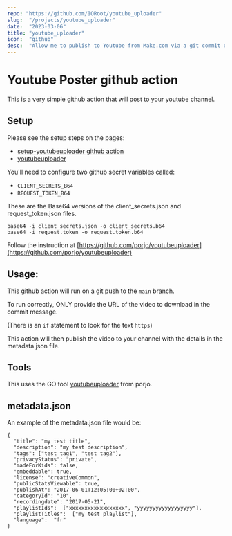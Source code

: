 ```yaml
---
repo: "https://github.com/IORoot/youtube_uploader"
slug:  "/projects/youtube_uploader"
date:  "2023-03-06"
title: "youtube_uploader"
icon:  "github"
desc:  "Allow me to publish to Youtube from Make.com via a git commit or curl request."
---
```

# Youtube Poster github action

This is a very simple github action that will post to your youtube channel.

## Setup

Please see the setup steps on the pages:
- [setup-youtubeuploader github action](https://github.com/AnimMouse/setup-youtubeuploader)
- [youtubeuploader](https://github.com/porjo/youtubeuploader)

You'll need to configure two github secret variables called:

- `CLIENT_SECRETS_B64`
- `REQUEST_TOKEN_B64`

These are the Base64 versions of the client_secrets.json and request_token.json files.

```
base64 -i client_secrets.json -o client_secrets.b64
base64 -i request.token -o request.token.b64
```

Follow the instruction at [https://github.com/porjo/youtubeuploader](https://github.com/porjo/youtubeuploader) 
 

## Usage:

This github action will run on a git push to the `main` branch. 

To run correctly, ONLY provide the URL of the video to download in the commit message. 

(There is an `if` statement to look for the text `https`)

This action will then publish the video to your channel with the details in the metadata.json file.

## Tools

This uses the GO tool [youtubeuploader](https://github.com/porjo/youtubeuploader) from porjo.

## metadata.json

An example of the metadata.json file would be:

```
{
  "title": "my test title",
  "description": "my test description",
  "tags": ["test tag1", "test tag2"],
  "privacyStatus": "private",
  "madeForKids": false,
  "embeddable": true,
  "license": "creativeCommon",
  "publicStatsViewable": true,
  "publishAt": "2017-06-01T12:05:00+02:00",
  "categoryId": "10",
  "recordingdate": "2017-05-21",
  "playlistIds":  ["xxxxxxxxxxxxxxxxxx", "yyyyyyyyyyyyyyyyyy"],
  "playlistTitles":  ["my test playlist"],
  "language":  "fr"
}
```
